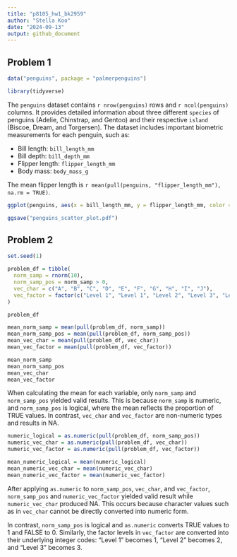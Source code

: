 ```yaml
---
title: "p8105_hw1_bk2959"
author: "Stella Koo"
date: "2024-09-13"
output: github_document
---
```


## Problem 1
```r
data("penguins", package = "palmerpenguins")

library(tidyverse)
```

The `penguins` dataset contains `r nrow(penguins)` rows and `r ncol(penguins)` columns. 
It provides detailed information about three different `species` of penguins (Adelie, Chinstrap, and Gentoo) and their respective `island` (Biscoe, Dream, and Torgersen). 
The dataset includes important biometric measurements for each penguin, such as:

* Bill length: `bill_length_mm`
* Bill depth: `bill_depth_mm`
* Flipper length: `flipper_length_mm`
* Body mass: `body_mass_g`

The mean flipper length is `r mean(pull(penguins, "flipper_length_mm"), na.rm = TRUE)`.

```r
ggplot(penguins, aes(x = bill_length_mm, y = flipper_length_mm, color = species)) + geom_point()

ggsave("penguins_scatter_plot.pdf")
```

## Problem 2

```r
set.seed(1)

problem_df = tibble(
  norm_samp = rnorm(10),
  norm_samp_pos = norm_samp > 0,
  vec_char = c("A", "B", "C", "D", "E", "F", "G", "H", "I", "J"),
  vec_factor = factor(c("Level 1", "Level 1", "Level 2", "Level 3", "Level 2", "Level 1", "Level 2", "Level 3", "Level 3", "Level 1"))
)

problem_df
```

```r
mean_norm_samp = mean(pull(problem_df, norm_samp))
mean_norm_samp_pos = mean(pull(problem_df, norm_samp_pos))
mean_vec_char = mean(pull(problem_df, vec_char))
mean_vec_factor = mean(pull(problem_df, vec_factor))

mean_norm_samp
mean_norm_samp_pos
mean_vec_char
mean_vec_factor
```


When calculating the mean for each variable, only `norm_samp` and `norm_samp_pos` yielded valid results. This is because `norm_samp` is numeric, and `norm_samp_pos` is logical, where the mean reflects the proportion of TRUE values. In contrast, `vec_char` and `vec_factor` are non-numeric types and results in NA. 

```r
numeric_logical = as.numeric(pull(problem_df, norm_samp_pos))
numeric_vec_char = as.numeric(pull(problem_df, vec_char))
numeric_vec_factor = as.numeric(pull(problem_df, vec_factor))

mean_numeric_logical = mean(numeric_logical)
mean_numeric_vec_char = mean(numeric_vec_char)
mean_numeric_vec_factor = mean(numeric_vec_factor)
```

After applying `as.numeric` to `norm_samp_pos`, `vec_char`, and `vec_factor`, `norm_samp_pos` and `numeric_vec_factor` yielded valid result while `numeric_vec_char` produced NA. This occurs because character values such as in `vec_char` cannot be directly converted into numeric form. 

In contrast, `norm_samp_pos` is logical and `as.numeric` converts TRUE values to 1 and FALSE to 0. Similarly, the factor levels in `vec_factor` are converted into their underlying integer codes: "Level 1" becomes 1, "Level 2" becomes 2, and "Level 3" becomes 3.
